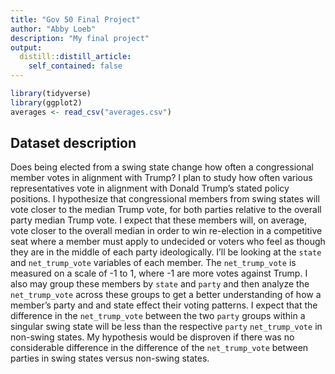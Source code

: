```yaml
---
title: "Gov 50 Final Project"
author: "Abby Loeb"
description: "My final project"
output:
  distill::distill_article:
    self_contained: false
---
```


```r
library(tidyverse)
library(ggplot2)
averages <- read_csv("averages.csv")
```

## Dataset description

Does being elected from a swing state change how often a congressional member votes in alignment with Trump? I plan to study how often various representatives vote in alignment with Donald Trump's stated policy positions. I hypothesize that congressional members from swing states will vote closer to the median Trump vote, for both parties relative to the overall party median Trump vote. I expect that these members will, on average, vote closer to the overall median in order to win re-election in a competitive seat where a member must apply to undecided or voters who feel as though they are in the middle of each party ideologically. I'll be looking at the `state` and `net_trump_vote` variables of each member. The `net_trump_vote` is measured on a scale of -1 to 1, where -1 are more votes against Trump. I also may group these members by `state` and `party` and then analyze the `net_trump_vote` across these groups to get a better understanding of how a member's party and and state effect their voting patterns. I expect that the difference in the `net_trump_vote` between the two `party` groups within a singular swing state will be less than the respective `party` `net_trump_vote` in non-swing states. My hypothesis would be disproven if there was no considerable difference in the difference of the `net_trump_vote` between parties in swing states versus non-swing states.




